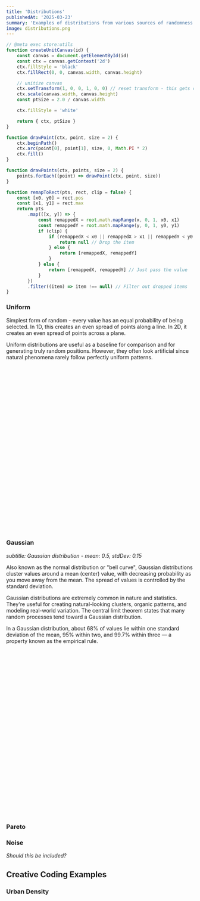```yaml
---
title: 'Distributions'
publishedAt: '2025-03-23'
summary: 'Examples of distributions from various sources of randomness.'
image: distributions.png
---
```


```js
// @meta exec store:utils
function createUnitCanvas(id) {
    const canvas = document.getElementById(id)
    const ctx = canvas.getContext('2d')
    ctx.fillStyle = 'black'
    ctx.fillRect(0, 0, canvas.width, canvas.height)

    // unitize canvas
    ctx.setTransform(1, 0, 0, 1, 0, 0) // reset transform - this gets called over and over so we need to go back to baseline
    ctx.scale(canvas.width, canvas.height)
    const ptSize = 2.0 / canvas.width

    ctx.fillStyle = 'white'

    return { ctx, ptSize }
}

function drawPoint(ctx, point, size = 2) {
    ctx.beginPath()
    ctx.arc(point[0], point[1], size, 0, Math.PI * 2)
    ctx.fill()
}

function drawPoints(ctx, points, size = 2) {
    points.forEach((point) => drawPoint(ctx, point, size))
}

function remapToRect(pts, rect, clip = false) {
    const [x0, y0] = rect.pos
    const [x1, y1] = rect.max
    return pts
        .map(([x, y]) => {
            const remappedX = root.math.mapRange(x, 0, 1, x0, x1)
            const remappedY = root.math.mapRange(y, 0, 1, y0, y1)
            if (clip) {
                if (remappedX < x0 || remappedX > x1 || remappedY < y0 || remappedY > y1) {
                    return null // Drop the item
                } else {
                    return [remappedX, remappedY]
                }
            } else {
                return [remappedX, remappedY] // Just pass the value
            }
        })
        .filter((item) => item !== null) // Filter out dropped items
}
```

### Uniform

<Canvas id="example01" height={300} width={300} />

Simplest form of random - every value has an equal probability of being selected. In 1D, this creates an even spread of points along a line. In 2D, it creates an even spread of points across a plane.

Uniform distributions are useful as a baseline for comparison and for generating truly random positions. However, they often look artificial since natural phenomena rarely follow perfectly uniform patterns.

```js
// @meta store:uniform
/**
 * Generates a random number between the specified minimum and maximum values.
 * If only one argument is provided, it is assumed to be the maximum value and the minimum value is set to 0.
 *
 * @param {number} [min=0] - The minimum value (inclusive). Defaults to 0 if not provided.
 * @param {number} [max=1] - The maximum value (exclusive). Defaults to 1 if not provided.
 * @returns {number} - A random number between min and max.
 */
function uniform(min = 0, max = 1) {
    if (arguments.length === 1) {
        // assume the user passed in a max value
        max = min
        min = 0
    }
    // Return a random number between min and max
    return Math.random() * (max - min) + min
}

// example: create 1000 uniformly random points
// const pts = Array.from({ length: 1000 }, () => [uniform(), uniform()])
```

```javascript
// @meta exec load:utils load:uniform
const { ctx, ptSize } = createUnitCanvas('example01')

// Draw a single point in the center of the canvas
// drawPoint(ctx, [0.5, 0.5], 0.1)

const pts = Array.from({ length: 1000 }, () => [uniform(), uniform()])
drawPoints(ctx, pts, ptSize)
```

### Gaussian

<Canvas id="example02" height={300} width={300} />

_subtitle: Gaussian distribution - mean: 0.5, stdDev: 0.15_

Also known as the normal distribution or "bell curve", Gaussian distributions cluster values around a mean (center) value, with decreasing probability as you move away from the mean. The spread of values is controlled by the standard deviation.

Gaussian distributions are extremely common in nature and statistics. They're useful for creating natural-looking clusters, organic patterns, and modeling real-world variation. The central limit theorem states that many random processes tend toward a Gaussian distribution.

In a Gaussian distribution, about 68% of values lie within one standard deviation of the mean, 95% within two, and 99.7% within three — a property known as the empirical rule.

```js
// @meta store:gaussian
// Function to generate a normally distributed random number
// Note: this throws away the 2nd value and can be optimized through caching
function boxMullerTransform() {
    let u = 0,
        v = 0
    while (u === 0) u = Math.random() // Converting [0,1) to (0,1)
    while (v === 0) v = Math.random()
    let z = Math.sqrt(-2.0 * Math.log(u)) * Math.cos(2.0 * Math.PI * v)
    return z
}

/**
 * Calculates a random number from a Gaussian distribution.
 *
 * @param {number} mean - The mean value of the distribution.
 * @param {number} stdDev - The standard deviation of the distribution.
 * @returns {number} The random number from the Gaussian distribution.
 */
function gaussian(mean, stdDev) {
    return mean + stdDev * boxMullerTransform()
}
```

```js
// @meta exec load:utils load:gaussian
const { ctx, ptSize } = createUnitCanvas('example02')

const mean = 0.5
const stdDev = 0.15
const pts = Array.from({ length: 1000 }, () => [gaussian(mean, stdDev), gaussian(mean, stdDev)])
drawPoints(ctx, pts, ptSize)
```

### Pareto

### Noise

_Should this be included?_

## Creative Coding Examples

### Urban Density

```js
import { Rectangle } from 'root/geo'
import { gaussian, pareto, weightedRandom } from 'root/random'
import { range } from 'root/array'

/* https://www.tylerxhobbs.com/words/probability-distributions-for-algorithmic-artists */
function urbanDensity(cmd, palette) {
    const { background, primary, secondary, accent, dark, neutral } = palette
    const colors = [primary, secondary, accent, neutral]

    // draw random rect (width, heights) according to pareto distribution
    const rects = range(2000).map(() => {
        const width = pareto(0.008, 1.0)
        const height = pareto(0.005, 1.0)
        const color = weightedRandom(colors, [3, 3, 2, 1])
        return new Rectangle([gaussian(-0.2, 0.4), gaussian(-0.2, 0.5)], [width, height], { fill: color + 'AA' })
    })

    cmd.clear(background)
    cmd.draw(rects)
}
urbanDensity.title = 'Urban Density'
export { urbanDensity }
```
